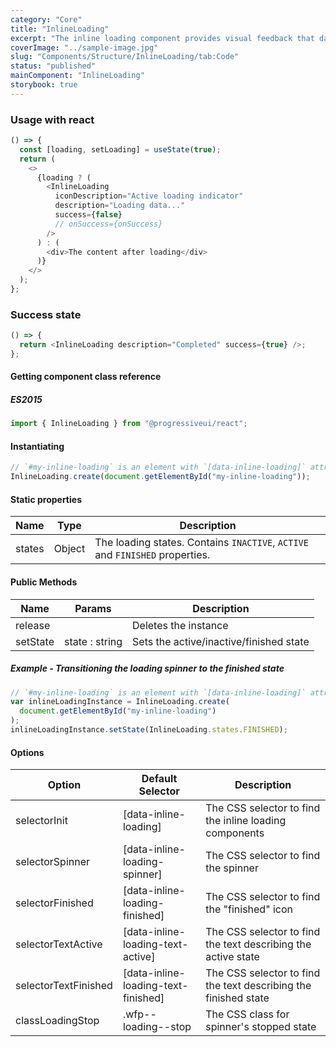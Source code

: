 ```yaml
---
category: "Core"
title: "InlineLoading"
excerpt: "The inline loading component provides visual feedback that data is being processed."
coverImage: "../sample-image.jpg"
slug: "Components/Structure/InlineLoading/tab:Code"
status: "published"
mainComponent: "InlineLoading"
storybook: true
---
```


### Usage with react

```js live
() => {
  const [loading, setLoading] = useState(true);
  return (
    <>
      {loading ? (
        <InlineLoading
          iconDescription="Active loading indicator"
          description="Loading data..."
          success={false}
          // onSuccess={onSuccess}
        />
      ) : (
        <div>The content after loading</div>
      )}
    </>
  );
};
```

### Success state

```js live
() => {
  return <InlineLoading description="Completed" success={true} />;
};
```

#### Getting component class reference

##### ES2015

```javascript
import { InlineLoading } from "@progressiveui/react";
```

#### Instantiating

```javascript
// `#my-inline-loading` is an element with `[data-inline-loading]` attribute
InlineLoading.create(document.getElementById("my-inline-loading"));
```

#### Static properties

| Name   | Type   | Description                                                                  |
| ------ | ------ | ---------------------------------------------------------------------------- |
| states | Object | The loading states. Contains `INACTIVE`, `ACTIVE` and `FINISHED` properties. |

#### Public Methods

| Name     | Params         | Description                             |
| -------- | -------------- | --------------------------------------- |
| release  |                | Deletes the instance                    |
| setState | state : string | Sets the active/inactive/finished state |

##### Example - Transitioning the loading spinner to the finished state

```javascript
// `#my-inline-loading` is an element with `[data-inline-loading]` attribute
var inlineLoadingInstance = InlineLoading.create(
  document.getElementById("my-inline-loading")
);
inlineLoadingInstance.setState(InlineLoading.states.FINISHED);
```

#### Options

| Option               | Default Selector                    | Description                                                     |
| -------------------- | ----------------------------------- | --------------------------------------------------------------- |
| selectorInit         | [data-inline-loading]               | The CSS selector to find the inline loading components          |
| selectorSpinner      | [data-inline-loading-spinner]       | The CSS selector to find the spinner                            |
| selectorFinished     | [data-inline-loading-finished]      | The CSS selector to find the "finished" icon                    |
| selectorTextActive   | [data-inline-loading-text-active]   | The CSS selector to find the text describing the active state   |
| selectorTextFinished | [data-inline-loading-text-finished] | The CSS selector to find the text describing the finished state |
| classLoadingStop     | .wfp--loading--stop                 | The CSS class for spinner's stopped state                       |
